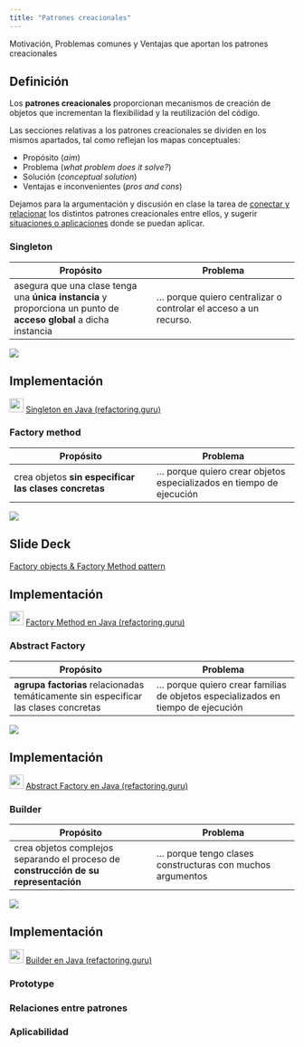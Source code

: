 ```yaml
---
title: "Patrones creacionales"
---
```



Motivación, Problemas comunes y Ventajas que aportan los patrones creacionales 



::: {.callout-note}
# Definición

Los **patrones creacionales** proporcionan mecanismos de creación de objetos que incrementan la flexibilidad y la reutilización del código.

:::



Las secciones relativas a los patrones creacionales se dividen en los mismos apartados, tal como reflejan los mapas conceptuales:

- Propósito (*aim*)
- Problema (*what problem does it solve?*)
- Solución (*conceptual solution*)
- Ventajas e inconvenientes (*pros and cons*)

Dejamos para la argumentación y discusión en clase la tarea de [conectar y relacionar](#relaciones-entre-patrones) los distintos patrones creacionales entre ellos, y sugerir [situaciones o aplicaciones](#aplicabilidad) donde se puedan aplicar.


### Singleton



| Propósito |  Problema |
|-----------|-----------|
| asegura que una clase tenga una **única instancia** y proporciona un punto de **acceso global** a dicha instancia | ... porque quiero centralizar o controlar el acceso a un recurso. |


::: column-screen-inset-right

![](../images/concept-maps/SINGLETON-map.png)

:::


::: {.callout-tip icon=false}
# Implementación

![](https://refactoring.guru/images/content-public/logos/logo-new.png?id=97d554614702483f31e38b32e82d8e34){width=25} [Singleton en Java (refactoring.guru)](https://refactoring.guru/es/design-patterns/singleton/java/example#lang-features)

:::


### Factory method



| Propósito |  Problema |
|-----------|-----------|
| crea objetos **sin especificar las clases concretas** | ... porque quiero crear objetos especializados  en tiempo de ejecución |



::: column-screen-inset-right
![](../images/concept-maps/FACTORYMETHOD-map.png)
:::




::: {.callout-tip icon=false}
# Slide Deck 

::: slides
[Factory objects & Factory Method pattern](https://cgranell.github.io/ei1039/slides/TE3_factory.html)
:::

:::



::: {.callout-tip icon=false}
# Implementación

![](https://refactoring.guru/images/content-public/logos/logo-new.png?id=97d554614702483f31e38b32e82d8e34){width=25} [Factory Method en Java (refactoring.guru)](https://refactoring.guru/es/design-patterns/factory-method/java/example#lang-features)

:::

### Abstract Factory



| Propósito |  Problema |
|-----------|-----------|
| **agrupa factorias** relacionadas temáticamente sin especificar las clases concretas | ... porque quiero crear familias de objetos especializados en tiempo de ejecución |



::: column-screen-inset-right
![](../images/concept-maps/ABSTRACTFACTORY-map.png)
:::

::: {.callout-tip icon=false}
# Implementación

![](https://refactoring.guru/images/content-public/logos/logo-new.png?id=97d554614702483f31e38b32e82d8e34){width=25} [Abstract Factory en Java (refactoring.guru)](https://refactoring.guru/es/design-patterns/abstract-factory/java/example#lang-features)

:::



### Builder


| Propósito |  Problema |
|-----------|-----------|
| crea objetos complejos separando el proceso de **construcción de su representación** | ... porque tengo clases constructuras con muchos argumentos |

::: column-screen-inset-right
![](../images/concept-maps/BUILDER-map.png)
:::


::: {.callout-tip icon=false}
# Implementación

![](https://refactoring.guru/images/content-public/logos/logo-new.png?id=97d554614702483f31e38b32e82d8e34){width=25} [Builder en Java (refactoring.guru)](https://refactoring.guru/es/design-patterns/builder/java/example#lang-features)

:::

### Prototype



### Relaciones entre patrones



### Aplicabilidad

